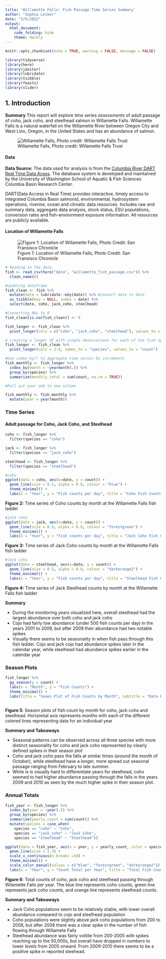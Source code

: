 ```yaml
---
title: 'Willamette Falls: Fish Passage Time Series Summary'
author: "Sophia Leiker"
date: "3/6/2022"
output: 
  html_document:
    code_folding: hide
    theme: darkly
---
```


```r
knitr::opts_chunk$set(echo = TRUE, warning = FALSE, message = FALSE)

library(tidyverse)
library(here)
library(janitor)
library(lubridate)
library(tsibble)
library(feasts)
library(slider)

```



## 1. Introduction {.tabset .tabset-pills}

**Summary** This report will explore *time series assessments* of adult passage of coho, jack coho, and steelhead salmon in Willamette Falls. Willamette Falls is a natural waterfall on the Willamette River between Oregon City and West Linn, Oregon, in the United States and has an abundance of salmon.

![Willamette Falls, Photo credit: Willamette Falls Trust ](https://images.squarespace-cdn.com/content/v1/5c33c4d3b1059881395762dd/1636003105157-PSJVWMNO33XHWUW3Z9R3/20211029_125404.jpg?format=1500w)


#### Data

**Data Source:** The data used for analysis is from the [Columbia River DART Real Time Data Acess](http://www.cbr.washington.edu/dart/query/adult_graph_text). The database system is developed and maintained by the University of Washington School of Aquatic & Fish Sciences Columbia Basin Research Center. 

DART(Data Access in Real Time) provides interactive, timely access to integrated Columbia Basin salmonid, environmental, hydrosystem operations, riverine, ocean and climatic data resources. Includes raw and summary data, aggregate data analysis, stock status, ESU populations, conversion rates and fish-environment exposure information. All resources are publicly available.

#### Location of Willamette Falls

![Figure 1: Location of Willamette Falls, Photo Credit: San Fransisco Chronicle](https://s.hdnux.com/photos/01/00/14/06/16826794/5/1200x0.jpg)


```r
# Reading in the data
fish <- read_csv(here("data", "willamette_fish_passage.csv")) %>% 
  clean_names()
```

```r
#updating dataframe
fish_clean <- fish %>% 
  mutate(date = lubridate::mdy(date)) %>% #convert date to date
  as_tsibble(key = NULL, index = date) %>% 
  select(date, coho, jack_coho, steelhead)
```

```r
#Converting NAs to 0
fish_clean[is.na(fish_clean)] <- 0 

fish_longer <- fish_clean %>% 
  pivot_longer(cols = c("coho", "jack_coho", "steelhead"), values_to = "count")
```

```r
# creating a longer df with single observations for each of the fish species of interest
fish_longer <- fish_clean %>% 
  pivot_longer(cols = 2:4, names_to = "species", values_to = "count")

#Use index_by() to aggregate time series by increments
fish_monthly <- fish_longer %>% 
  index_by(month = ~yearmonth(.)) %>%
  group_by(species) %>%
  summarize(monthly_total = sum(count, na.rm = TRUE))

#Pull out year add to new column

fish_monthly <- fish_monthly %>% 
  mutate(year = year(month))
```


### Time Series

#### Adult passage for Coho, Jack Coho, and Steelhead 

```r
coho <- fish_longer %>% 
  filter(species == "coho")

jack <- fish_longer %>% 
  filter(species == "jack_coho")

steelhead <- fish_longer %>% 
  filter(species == "steelhead")

#coho
ggplot(data = coho, aes(x=date, y = count)) +
  geom_line(size = 0.5, alpha = 0.8, colour = "blue") +
  theme_minimal() +
  labs(x = "Year", y = "Fish counts per day", title = "Coho Fish Counts", subtitle = "Data From: Columbia River DART Real Time Data Acess")
```

**Figure 2:** Time series of Coho counts by month at the Willamette Falls fish ladder

```r
#jack coho
ggplot(data = jack, aes(x=date, y = count)) +
  geom_line(size = 0.5, alpha = 0.8, colour = "forestgreen") +
  theme_minimal() +
  labs(x = "Year", y = "Fish counts per day", title = "Jack Coho Fish Counts", subtitle = "Data From: Columbia River DART Real Time Data Acess")
```

**Figure 3:** Time series of Jack Coho counts by month at the Willamette Falls fish ladder

```r
#jack coho
ggplot(data = steelhead, aes(x=date, y = count)) +
  geom_line(size = 0.5, alpha = 0.8, colour = "darkorange2") +
  theme_minimal() +
  labs(x = "Year", y = "Fish counts per day", title = "Steelhead Fish Counts", subtitle = "Data From: Columbia River DART Real Time Data Acess")

```

**Figure 4:** Time series of Jack Steelhead counts by month at the Willamette Falls fish ladder

**Summary** 

- During the monitoring years visualized here, overall steelhead had the largest abundance over both coho and jack coho
- Cojo had fairly low abundance (under 500 fish counts per day) in the years 2001 to 2009, but after 2009 their abundance had two notable spikes 
- Visually there seems to be seasonality in when fish pass through this fish ladder. Cojo and jack cojo had abundance spikes later in the calendar year, while steelhead had abundance spikes earlier in the calendar year

### Season Plots 

```r
fish_longer %>% 
  gg_season(y = count) +
  labs(x = "Month", y = "Fish Counts") +
  theme_minimal() +
  labs(title = "Seaon Plot of Fish Counts by Month", subtitle = "Data From: Columbia River DART Real Time Data Acess")
  
```

**Figure 5**: Season plots of fish count by month for coho, jack coho and steelhead. Horizontal axis represents months with each of the different colored lines representing data for an individual year

**Summary and Takeaways**

- Seasonal patterns can be observed across all three species with more distinct seasonality for coho and jack coho represented by clearly defined spikes in their season plot
- Coho and jack coho pass the falls at similar times (around the month of October), while steelhead have a longer, more spread out seasonal passage ranging from February to late summer.
- While is is visually hard to differentiate years for steelhead, coho seemed to had higher abundance passing through the falls in the years 2009 and 2010 as seen by the much higher spike in their season plot.


### Annual Totals

```r
fish_year <- fish_longer %>% 
  index_by(year = ~year(.)) %>% 
  group_by(species) %>% 
  summarize(yearly_count = sum(count)) %>% 
  mutate(species = case_when(
    species == "coho" ~ "Coho",
    species == "jack_coho" ~ "Jack Coho", 
    species == "steelhead" ~ "Steelhead"))

ggplot(data = fish_year, aes(x = year, y = yearly_count, color = species)) +  
  geom_line(size = 1.5) +
  scale_x_continuous(n.breaks =10) +
  theme_minimal() +
  scale_color_manual(values = c("blue", "forestgreen", "darkorange2")) +
  labs(x = "Year", y = "Count Total per Year", title = "Total Fish Counts by Year", subtitle = "Data From: Columbia River DART Real Time Data Acess")
```

**Figure 6**: Total counts of coho, jack coho and steelhead passing through Wilamette Falls per year. The blue line represents coho counts, green line represents jack coho counts, and orange line represents steelhead counts.

**Summary and Takeaways**

- Jack Coho populations seem to be relatively stable, with lower overall abundance compared to cojo and steelhead population
- Coho populations were slightly above jack coho populations from 200 to 2008, but after 2008 there was a clear spike in the number of fish flowing through Willamete Falls 
- Steelhead abundance was fairly volitile from 200-2005 with spikes reaching up to the 50,000s, but overall have dropped in numbers to lower levels from 2005 onward. From 2009-2010 there seems to be a positive spike in reported steehead. 